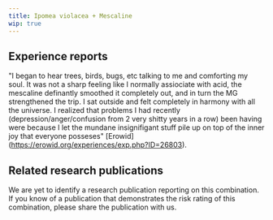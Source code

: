 ---
title: Ipomea violacea + Mescaline
wip: true
---

## Experience reports

"I began to hear trees, birds, bugs, etc talking to me and comforting my soul. It was not a sharp feeling like I normally assiociate with acid, the mescaline definantly smoothed it completely out, and in turn the MG strengthened the trip. I sat outside and felt completely in harmony with all the universe. I realized that problems I had recently (depression/anger/confusion from 2 very shitty years in a row) been having were because I let the mundane insignifigant stuff pile up on top of the inner joy that everyone posseses" [Erowid] (https://erowid.org/experiences/exp.php?ID=26803).


## Related research publications

We are yet to identify a research publication reporting on this combination. If you know of a publication that demonstrates the risk rating of this combination, please share the publication with us.



